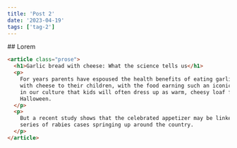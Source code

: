 ```yaml
---
title: 'Post 2'
date: '2023-04-19'
tags: ['tag-2']
---
```


<CustomImage src="https://raw.githubusercontent.com/Sergey059/mdx-posts/main/images/blog-post-2.jpg" alt="alt" true/>
## Lorem

```html
<article class="prose">
  <h1>Garlic bread with cheese: What the science tells us</h1>
  <p>
    For years parents have espoused the health benefits of eating garlic bread
    with cheese to their children, with the food earning such an iconic status
    in our culture that kids will often dress up as warm, cheesy loaf for
    Halloween.
  </p>
  <p>
    But a recent study shows that the celebrated appetizer may be linked to a
    series of rabies cases springing up around the country.
  </p>
</article>
```
